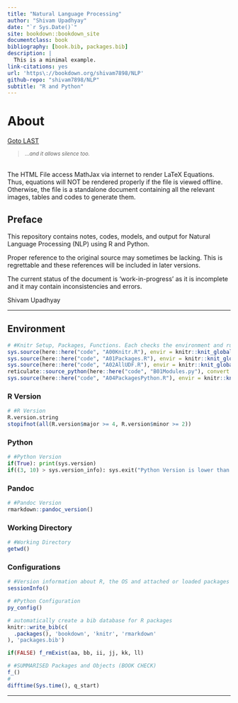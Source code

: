 ```yaml
--- 
title: "Natural Language Processing"
author: "Shivam Upadhyay"
date: "`r Sys.Date()`"
site: bookdown::bookdown_site
documentclass: book
bibliography: [book.bib, packages.bib]
description: |
  This is a minimal example.
link-citations: yes
url: 'https\://bookdown.org/shivam7898/NLP'
github-repo: "shivam7898/NLP"
subtitle: "R and Python"
---
```


# About {#FIRST .unnumbered} 
[Goto LAST](#LAST "End of the Document")

> \textcolor{pink}{Communication leads to community.}^*...and it allows silence too.*^ 

\textcolor{pink}{Caution:}  
The HTML File access MathJax via internet to render LaTeX Equations. Thus, equations will NOT be rendered properly if the file is viewed offline. Otherwise, the file is a standalone document containing all the relevant images, tables and codes to generate them.

## Preface {.unnumbered}

This repository contains notes, codes, models, and output for Natural Language Processing (NLP) using R and Python.

Proper reference to the original source may sometimes be lacking. This is regrettable and these references will be included in later versions.

The current status of the document is 'work-in-progress' as it is incomplete and it may contain inconsistencies and errors. 

Shivam Upadhyay

****


## Environment {.unnumbered .tabset .tabset-fade}

\textcolor{pink}{Assumption: Working directory has sub-folders named "data", "images", "code", "docs".}

<!-- This is a comment. -->

```r
# #Knitr Setup, Packages, Functions. Each checks the environment and runs only once.
sys.source(here::here("code", "A00Knitr.R"), envir = knitr::knit_global())
sys.source(here::here("code", "A01Packages.R"), envir = knitr::knit_global())
sys.source(here::here("code", "A02AllUDF.R"), envir = knitr::knit_global())
reticulate::source_python(here::here("code", "B01Modules.py"), convert = FALSE)
sys.source(here::here("code", "A04PackagesPython.R"), envir = knitr::knit_global())
```

### R Version {.unlisted .unnumbered}

```r
# #R Version
R.version.string
stopifnot(all(R.version$major >= 4, R.version$minor >= 2))
```

### Python {.unlisted .unnumbered}

```python
# #Python Version
if(True): print(sys.version)
if((3, 10) > sys.version_info): sys.exit("Python Version is lower than 3.10 !")

```

### Pandoc {.unlisted .unnumbered}

```r
# #Pandoc Version
rmarkdown::pandoc_version()
```

### Working Directory {.unlisted .unnumbered}

```r
# #Working Directory
getwd()
```

### Configurations {.unlisted .unnumbered}

```r
# #Version information about R, the OS and attached or loaded packages
sessionInfo()
```

```r
# #Python Configuration
py_config()
```

```r
# automatically create a bib database for R packages
knitr::write_bib(c(
  .packages(), 'bookdown', 'knitr', 'rmarkdown'
), 'packages.bib')
```

<!-- ## Validation {.unlisted .unnumbered .tabset .tabset-fade} -->

```r
if(FALSE) f_rmExist(aa, bb, ii, jj, kk, ll)
```

```r
# #SUMMARISED Packages and Objects (BOOK CHECK)
f_()
#
difftime(Sys.time(), q_start)
```

****
